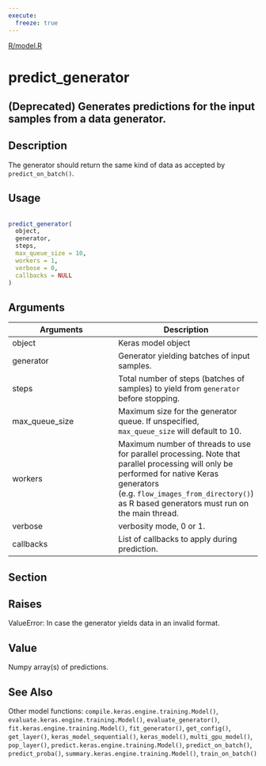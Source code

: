 ```yaml
---
execute:
  freeze: true
---
```


[R/model.R](https://github.com/rstudio/keras//blob/main/R/model.R#L1244) 

# predict_generator

## (Deprecated) Generates predictions for the input samples from a data generator.

## Description
 The generator should return the same kind of data as accepted by `predict_on_batch()`. 


## Usage
```r
 
predict_generator( 
  object, 
  generator, 
  steps, 
  max_queue_size = 10, 
  workers = 1, 
  verbose = 0, 
  callbacks = NULL 
) 
```

## Arguments
|Arguments|Description|
|---|---|
| object | Keras model object |
| generator | Generator yielding batches of input samples. |
| steps | Total number of steps (batches of samples) to yield from `generator` before stopping. |
| max_queue_size | Maximum size for the generator queue. If unspecified, `max_queue_size` will default to 10. |
| workers | Maximum number of threads to use for parallel processing. Note that parallel processing will only be performed for native Keras generators (e.g. `flow_images_from_directory()`) as R based generators must run on the main thread. |
| verbose | verbosity mode, 0 or 1. |
| callbacks | List of callbacks to apply during prediction. |


## Section

## Raises

  ValueError: In case the generator yields data in an invalid format. 

## Value
 Numpy array(s) of predictions. 



## See Also
 Other model functions:  `compile.keras.engine.training.Model()`, `evaluate.keras.engine.training.Model()`, `evaluate_generator()`, `fit.keras.engine.training.Model()`, `fit_generator()`, `get_config()`, `get_layer()`, `keras_model_sequential()`, `keras_model()`, `multi_gpu_model()`, `pop_layer()`, `predict.keras.engine.training.Model()`, `predict_on_batch()`, `predict_proba()`, `summary.keras.engine.training.Model()`, `train_on_batch()` 

